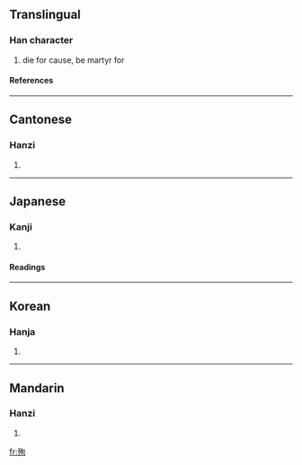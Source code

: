 ==Translingual==
===Han character===
{{Han char|rn=78|rad=歹|as=06|sn=10|four=1722<sub>0</sub>|canj=一弓心日 (MNPA)}}
# die for cause, be martyr for
====References====
{{Han ref|kx=0580.220|dkj=16448|dj=0972.300|hdz=21386.060|uh=6B89|ud=27529|bh=AEEE|bd=44782}}

----
==Cantonese==
===Hanzi===
{{yue-hanzi|jyut=|y=seun1, seun6}}
# {{defn|Cantonese}}

----
==Japanese==
===Kanji===
{{ja-kanji|grade=|rs=歹06}}
# {{defn|Japanese}} 
====Readings====
{{ja-readings|on=[[じゅん]] (jun)|kun=[[したがう]] (shitagau)}}

----
==Korean==
===Hanja===
{{ko-hanja|hangeul=순|eumhun=|rv=sun|mr=sun|y=swun}}
# {{defn|Korean}}

----
==Mandarin==
===Hanzi===
{{cmn-hanzi|pin=[[xùn]] (xun4)|wg=hsün<sup>4</sup>}}
# {{defn|Mandarin}}

[[fr:殉]]